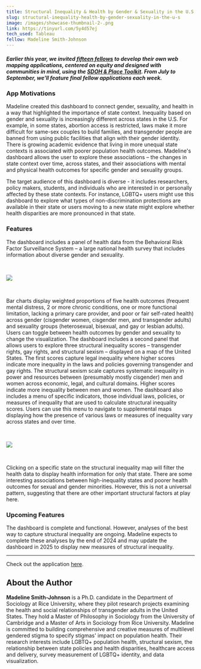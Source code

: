 ```yaml
---
title: Structural Inequality & Health by Gender & Sexuality in the U.S.
slug: structural-inequality-health-by-gender-sexuality-in-the-u-s
image: /images/showcase-thumbnail-2-.png
link: https://tinyurl.com/5y4d57ej
tech_used: Tableau
fellow: Madeline Smith-Johnson
---
```

##### *Earlier this year, we invited [fifteen fellows](https://sdohplace.org/fellows) to develop their own web mapping applications, centered on equity and designed with communities in mind, using the [SDOH & Place Toolkit](https://toolkit.sdohplace.org/). From July to September, we'll feature final fellow applications each week.*

### App Motivations

Madeline created this dashboard to connect gender, sexuality, and health in a way that highlighted the importance of state context. Inequality based on gender and sexuality is increasingly different across states in the U.S. For example, in some states, abortion access is restricted, laws make it more difficult for same-sex couples to build families, and transgender people are banned from using public facilities that align with their gender identity. There is growing academic evidence that living in more unequal state contexts is associated with poorer population health outcomes. Madeline's dashboard allows the user to explore these associations – the changes in state context over time, across states, and their associations with mental and physical health outcomes for specific gender and sexuality groups. 

The target audience of this dashboard is diverse - it includes researchers, policy makers, students, and individuals who are interested in or personally affected by these state contexts. For instance, LGBTQ+ users might use this dashboard to explore what types of non-discrimination protections are available in their state or users moving to a new state might explore whether health disparities are more pronounced in that state.   

### Features

The dashboard includes a panel of health data from the Behavioral Risk Factor Surveillance System – a large national health survey that includes information about diverse gender and sexuality. 

<br/>

![](/images/dashboard-_-explore-specific-indicators-madeline-smith-johnson.png)

<br/>

Bar charts display weighted proportions of five health outcomes (frequent mental distress, 2 or more chronic conditions, one or more functional limitation, lacking a primary care provider, and poor or fair self-rated health) across gender (cisgender women, cisgender men, and transgender adults) and sexuality groups (heterosexual, bisexual, and gay or lesbian adults). Users can toggle between health outcomes by gender and sexuality to change the visualization. The dashboard includes a second panel that allows users to explore three structural inequality scores – transgender rights, gay rights, and structural sexism – displayed on a map of the United States. The first scores capture legal inequality where higher scores indicate more inequality in the laws and policies governing transgender and gay rights. The structural sexism scale captures systematic inequality in power and resources between (presumably mostly cisgender) men and women across economic, legal, and cultural domains. Higher scores indicate more inequality between men and women. The dashboard also includes a menu of specific indicators, those individual laws, policies, or measures of inequality that are used to calculate structural inequality scores. Users can use this menu to navigate to supplemental maps displaying how the presence of various laws or measures of inequality vary across states and over time.  

<br/>

![](/images/dashboard-_-opening-view-madeline-smith-johnson.png)

<br/>

Clicking on a specific state on the structural inequality map will filter the health data to display health information for only that state. There are some interesting associations between high-inequality states and poorer health outcomes for sexual and gender minorities. However, this is not a universal pattern, suggesting that there are other important structural factors at play here.

### Upcoming Features

The dashboard is complete and functional. However, analyses of the best way to capture structural inequality are ongoing. Madeline expects to complete these analyses by the end of 2024 and may update the dashboard in 2025 to display new measures of structural inequality.

- - -

Check out the application [here](https://tinyurl.com/5y4d57ej).

## About the Author

**Madeline Smith-Johnson** is a Ph.D. candidate in the Department of Sociology at Rice University, where they pilot research projects examining the health and social relationships of transgender adults in the United States. They hold a Master of Philosophy in Sociology from the University of Cambridge and a Master of Arts in Sociology from Rice University. Madeline is committed to building comprehensive and creative measures of multilevel gendered stigma to specify stigmas' impact on population health. Their research interests include LGBTQ+ population health, structural sexism, the relationship between state policies and health disparities, healthcare access and delivery, survey measurement of LGBTQ+ identity, and data visualization.
